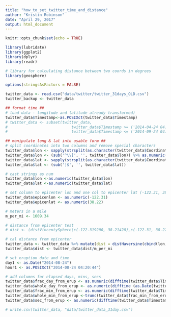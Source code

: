 ---
title: "how_to_set_twitter_time_and_distance"
author: "Kristin Robinson"
date: "April 29, 2017"
output: html_document
---

```{r setup, include=FALSE}
knitr::opts_chunk$set(echo = TRUE)

library(lubridate)
library(ggplot2)
library(dplyr)
library(readr)

# library for calculating distance between two coords in degrees
library(geosphere)

options(stringsAsFactors = FALSE)

```

```{r}
twitter_data <- read.csv("data/twitter/twitter_31days_OLD.csv")
twitter_backup <- twitter_data
```


```{r formt-twitter-data}
## format time ##
# load data - longitude and latitude already transformed)
twitter_data$Timestamp<-as.POSIXct(twitter_data$Timestamp)
# twitter_data <- subset(twitter_data, 
#                            twitter_data$Timestamp >= ('2014-04-24 04:20:44') &
#                            twitter_data$Timestamp <= ('2014-09-24 04:29:59') )

## manipulate long & lat into usable form ##
# split coordinates into two columns and remove special characters
twitter_data$lon <- sapply(strsplit(as.character(twitter_data$Coordinates),','), "[", 1) 
twitter_data$lon <- (sub('^\\[', '', twitter_data$lon)) %>% as.numeric(twitter_data$lon)
twitter_data$lat <- sapply(strsplit(as.character(twitter_data$Coordinates),','), "[", 2)
twitter_data$lat <- (sub(']$', '', twitter_data$lat))

# cast strings as num
twitter_data$lon <-as.numeric(twitter_data$lon)
twitter_data$lat <-as.numeric(twitter_data$lat)

# set column to epicenter lon and one col to epicenter lat (-122.31, 38.22)
twitter_data$epicenlon <- as.numeric(-122.31)
twitter_data$epicenlat <- as.numeric(38.22)

# meters in a mile
m_per_mi <- 1609.34

# distance from epicenter test
# dist <- (distVincentySphere(c(-122.319200, 38.21420),c(-122.31, 38.22)))/m_per_mi

# cal distance from epicenter
twitter_data <- twitter_data %>% mutate(dist = distHaversine(cbind(lon, lat), cbind(epicenlon, epicenlat)))
twitter_data$dist <- twitter_data$dist/m_per_mi


```


```{r add-time-spans}
# set eruption date and time
day1 <- as.Date("2014-08-24")
hour1 <- as.POSIXct("2014-08-24 04:20:44")

# add columns for elapsed days, mins, secs
twitter_data$frac_day_from_erup <- as.numeric(difftime(twitter_data$Timestamp, hour1, units = "days"))
twitter_data$whole_day_from_erup <- as.numeric(difftime (as.Date(twitter_data$Timestamp), day1, units = "days"))
twitter_data$frac_min_from_erup <- as.numeric(difftime(twitter_data$Timestamp, hour1, units = "mins"))
twitter_data$whole_min_from_erup <-trunc(twitter_data$frac_min_from_erup, "mins")
twitter_data$sec_from_erup <- as.numeric(difftime(twitter_data$Timestamp, hour1, units = "secs"))

# write.csv(twitter_data, "data/twitter_data_31day.csv")
```

